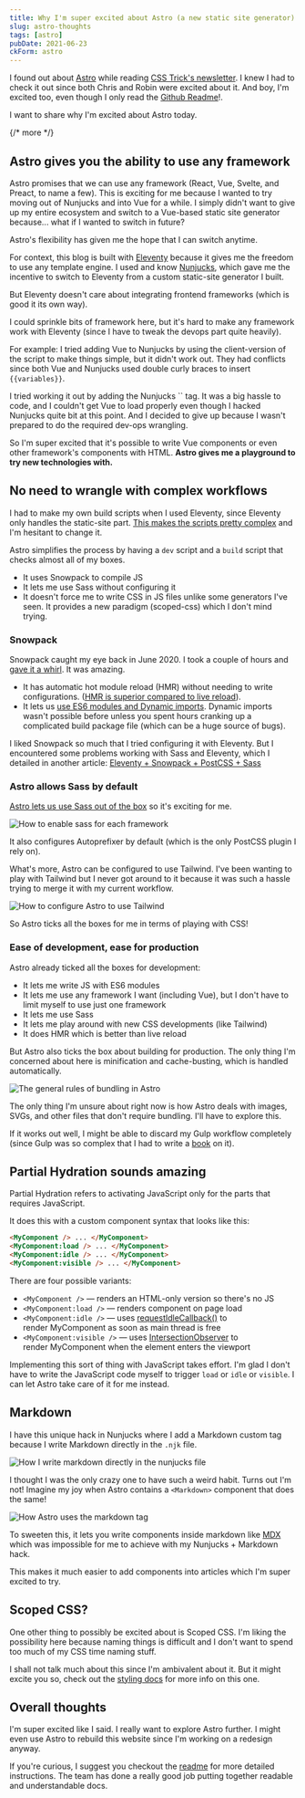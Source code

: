 ```yaml
---
title: Why I'm super excited about Astro (a new static site generator)
slug: astro-thoughts
tags: [astro]
pubDate: 2021-06-23
ckForm: astro
---
```


I found out about [Astro](https://astro.build) while reading [CSS Trick's newsletter](https://css-tricks.com/newsletter/255-thoughts-on-astro/). I knew I had to check it out since both Chris and Robin were excited about it. And boy, I'm excited too, even though I only read the [Github Readme](https://github.com/snowpackjs/astro)!.

I want to share why I'm excited about Astro today.

{/* more */}

## Astro gives you the ability to use any framework

Astro promises that we can use any framework (React, Vue, Svelte, and Preact, to name a few). This is exciting for me because I wanted to try moving out of Nunjucks and into Vue for a while. I simply didn't want to give up my entire ecosystem and switch to a Vue-based static site generator because... what if I wanted to switch in future?

Astro's flexibility has given me the hope that I can switch anytime.

For context, this blog is built with [Eleventy](https://www.11ty.dev) because it gives me the freedom to use any template engine. I used and know [Nunjucks](https://mozilla.github.io/nunjucks/), which gave me the incentive to switch to Eleventy from a custom static-site generator I built.

But Eleventy doesn't care about integrating frontend frameworks (which is good it its own way).

I could sprinkle bits of framework here, but it's hard to make any framework work with Eleventy (since I have to tweak the devops part quite heavily).

For example: I tried adding Vue to Nunjucks by using the client-version of the script to make things simple, but it didn't work out. They had conflicts since both Vue and Nunjucks used double curly braces to insert `{{variables}}`.

I tried working it out by adding the Nunjucks `` tag. It was a big hassle to code, and I couldn't get Vue to load properly even though I hacked Nunjucks quite bit at this point. And I decided to give up because I wasn't prepared to do the required dev-ops wrangling.

So I'm super excited that it's possible to write Vue components or even other framework's components with HTML. **Astro gives me a playground to try new technologies with.**

## No need to wrangle with complex workflows

I had to make my own build scripts when I used Eleventy, since Eleventy only handles the static-site part. [This makes the scripts pretty complex](https://github.com/zellwk/zellwk.com/blob/v2.0.0/gulpfile.js) and I'm hesitant to change it.

Astro simplifies the process by having a `dev` script and a `build` script that checks almost all of my boxes.

- It uses Snowpack to compile JS
- It lets me use Sass without configuring it
- It doesn't force me to write CSS in JS files unlike some generators I've seen. It provides a new paradigm (scoped-css) which I don't mind trying.

### Snowpack

Snowpack caught my eye back in June 2020. I took a couple of hours and [gave it a whirl](https://zellwk.com/blog/first-look-at-snowpack/). It was amazing.

- It has automatic hot module reload (HMR) without needing to write configurations. ([HMR is superior compared to live reload](/blog/first-look-at-snowpack/#snowpack-dev-is-amazing)).
- It lets us [use ES6 modules and Dynamic imports](/blog/first-look-at-snowpack/#es6-modules-and-dynamic-imports). Dynamic imports wasn't possible before unless you spent hours cranking up a complicated build package file (which can be a huge source of bugs).

I liked Snowpack so much that I tried configuring it with Eleventy. But I encountered some problems working with Sass and Eleventy, which I detailed in another article: [Eleventy + Snowpack + PostCSS + Sass](https://zellwk.com/blog/eleventy-snowpack-sass-postcss/)

### Astro allows Sass by default

[Astro lets us use Sass out of the box](https://github.com/snowpackjs/astro/blob/main/docs/guides/styling.md) so it's exciting for me.

<Image
  src='/assets/2021/astro-thoughts/sass.png'
  alt='How to enable sass for each framework'
/>

It also configures Autoprefixer by default (which is the only PostCSS plugin I rely on).

What's more, Astro can be configured to use Tailwind. I've been wanting to play with Tailwind but I never got around to it because it was such a hassle trying to merge it with my current workflow.

<Image
  src='/assets/2021/astro-thoughts/tailwind.png'
  alt='How to configure Astro to use Tailwind'
/>

So Astro ticks all the boxes for me in terms of playing with CSS!

### Ease of development, ease for production

Astro already ticked all the boxes for development:

- It lets me write JS with ES6 modules
- It lets me use any framework I want (including Vue), but I don't have to limit myself to use just one framework
- It lets me use Sass
- It lets me play around with new CSS developments (like Tailwind)
- It does HMR which is better than live reload

But Astro also ticks the box about building for production. The only thing I'm concerned about here is minification and cache-busting, which is handled automatically.

<Image
  src='/assets/2021/astro-thoughts/bundling.png'
  alt='The general rules of bundling in Astro'
/>

The only thing I'm unsure about right now is how Astro deals with images, SVGs, and other files that don't require bundling. I'll have to explore this.

If it works out well, I might be able to discard my Gulp workflow completely (since Gulp was so complex that I had to write a [book](https://automateyourworkflow.com) on it).

## Partial Hydration sounds amazing

Partial Hydration refers to activating JavaScript only for the parts that requires JavaScript.

It does this with a custom component syntax that looks like this:

```html
<MyComponent /> ... </MyComponent>
<MyComponent:load /> ... </MyComponent>
<MyComponent:idle /> ... </MyComponent>
<MyComponent:visible /> ... </MyComponent>
```

There are four possible variants:

- `<MyComponent />` — renders an HTML-only version so there's no JS
- `<MyComponent:load />` — renders component on page load
- `<MyComponent:idle />` — uses [requestIdleCallback()](https://developer.mozilla.org/en-US/docs/Web/API/Window/requestIdleCallback) to render MyComponent as soon as main thread is free
- `<MyComponent:visible />` — uses [IntersectionObserver](https://developer.mozilla.org/en-US/docs/Web/API/Intersection_Observer_API) to render MyComponent when the element enters the viewport

Implementing this sort of thing with JavaScript takes effort. I'm glad I don't have to write the JavaScript code myself to trigger `load` or `idle` or `visible`. I can let Astro take care of it for me instead.

## Markdown

I have this unique hack in Nunjucks where I add a Markdown custom tag because I write Markdown directly in the `.njk` file.

<Image
  src='/assets/2021/astro-thoughts/markdown-custom-tag.png'
  alt='How I write markdown directly in the nunjucks file'
/>

I thought I was the only crazy one to have such a weird habit. Turns out I'm not! Imagine my joy when Astro contains a `<Markdown>` component that does the same!

<Image
  src='/assets/2021/astro-thoughts/astro-markdown-tag.png'
  alt='How Astro uses the markdown tag'
/>

To sweeten this, it lets you write components inside markdown like [MDX](https://mdxjs.com) which was impossible for me to achieve with my Nunjucks + Markdown hack.

This makes it much easier to add components into articles which I'm super excited to try.

## Scoped CSS?

One other thing to possibly be excited about is Scoped CSS. I'm liking the possibility here because naming things is difficult and I don't want to spend too much of my CSS time naming stuff.

I shall not talk much about this since I'm ambivalent about it. But it might excite you so, check out the [styling docs](https://github.com/snowpackjs/astro/blob/main/docs/guides/styling.md) for more info on this one.

## Overall thoughts

I'm super excited like I said. I really want to explore Astro further. I might even use Astro to rebuild this website since I'm working on a redesign anyway.

If you're curious, I suggest you checkout the [readme](https://github.com/snowpackjs/astro) for more detailed instructions. The team has done a really good job putting together readable and understandable docs.
